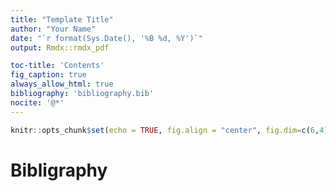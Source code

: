 ```yaml
---
title: "Template Title"
author: "Your Name"
date: "`r format(Sys.Date(), '%B %d, %Y')`"
output: Rmdx::rmdx_pdf

toc-title: 'Contents'
fig_caption: true
always_allow_html: true
bibliography: 'bibliography.bib' 
nocite: '@*' 
---
```


```r
knitr::opts_chunk$set(echo = TRUE, fig.align = "center", fig.dim=c(6,4))
```







# Bibligraphy {-}
